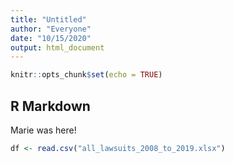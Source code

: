 ```yaml
---
title: "Untitled"
author: "Everyone"
date: "10/15/2020"
output: html_document
---
```


```r
knitr::opts_chunk$set(echo = TRUE)
```

## R Markdown

Marie was here!
```r


df <- read.csv("all_lawsuits_2008_to_2019.xlsx")




```
